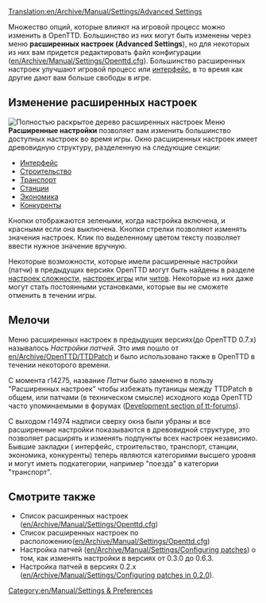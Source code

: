 [[Translation:en/Archive/Manual/Settings/Advanced Settings]]
{{ru/Необходимо сделать|поправить ссылки после перевода соответствующих страниц}}
{{ru/Внимание| Информация на этой странице относится к версии 0.7.x и выше. Смотрите настройку патчей ([[en/Archive/Manual/Settings/Configuring patches]]) если используете версию 0.6.x или более раннюю.}}
{{ru/Manual/Оглавление}}

Множество опций, которые влияют на игровой процесс можно изменить в OpenTTD. Большинство из них могут быть изменены через меню '''расширенных настроек (Advanced Settings'''), но для некоторых из них вам придется редактировать файл конфигурации ([[en/Archive/Manual/Settings/Openttd.cfg]]). Большинство расширенных настроек улучшают игровой процесс или [[ru/Manual/Интерфейс игры|интерфейс]], в то время как другие дают вам больше свободы в игре.

==Изменение расширенных настроек==
[[File:ru/Archive/Manual/Settings/Advanced options full.png|thumb|left|Полностью раскрытое дерево расширенных настроек]]
{{ru/Archive/Manual/Settings/Расширенные настройки}}
Меню '''Расширенные настройки''' позволяет вам изменить большинство доступных настроек во время игры. Окно расширенных настроек имеет древовидную структуру, разделенную на следующие секции:

*[[ru/Archive/Manual/Settings/Расширенные настройки/Интерфейс|Интерфейс]]
*[[ru/Archive/Manual/Settings/Расширенные настройки/Строительство|Строительство]]
*[[ru/Archive/Manual/Settings/Расширенные настройки/Транспорт|Транспорт]]
*[[ru/Archive/Manual/Settings/Расширенные настройки/Станции|Станции]]
*[[ru/Archive/Manual/Settings/Расширенные настройки/Экономика|Экономика]]
*[[ru/Archive/Manual/Settings/Расширенные настройки/Конкуренты|Конкуренты]]

Кнопки отображаются зелеными, когда настройка включена, и красными если она выключена. Кнопки стрелки позволяют изменять значения настроек. Клик по выделенному цветом тексту позволяет ввести нужное значение вручную.

Некоторые возможности, которые имели расширенные настройки (патчи) в предыдущих версиях OpenTTD могут быть найдены в разделе [[ru/Archive/Manual/Settings/Сложность|настроек сложности]], [[ru/Manual/Окно настроек игры|настроек игры]] или [[ru/Manual/Чит-коды|читов]]. Некоторые из них даже могут стать постоянными установками, которые вы не сможете отменить в течении игры.


{{en/-}}

==Мелочи==
Меню расширенных настроек в предыдущих версиях(до OpenTTD 0.7.x) называлось ''Настройки патчей''. Это имя пошло от [[en/Archive/OpenTTD/TTDPatch]] и было использовано также в OpenTTD в течении некоторого времени.

С момента r14275, название ''Патчи'' было заменено в пользу "Расширенных настроек" чтобы избежать путаницы между TTDPatch в общем, или патчами (в техническом смысле) исходного кода OpenTTD часто упоминаемыми в форумах ([http://www.tt-forums.net/viewforum.php?f=33 Development section of tt-forums]).

С выходом r14974 надписи сверху окна были убраны и все расширенные настройки показываются в древовидной структуре, это позволяет расширять и изменять подпункты всех настроек независимо. Бывшие закладки ( интерфейс, строительство, транспорт, станции, экономика, конкуренты) теперь являются категориями высшего уровня и могут иметь подкатегории, например "поезда" в категории "транспорт".


==Смотрите также==
*Список расширенных настроек ([[en/Archive/Manual/Settings/Openttd.cfg]])
*Список расширенных настроек по расположению([[en/Archive/Manual/Settings/Openttd.cfg]])
*Настройка патчей ([[en/Archive/Manual/Settings/Configuring patches]]) о том, как изменять настройки в версиях от 0.3.0 до 0.6.3.
*Настройка патчей в версиях 0.2.x ([[en/Archive/Manual/Settings/Configuring patches in 0.2.0]]).

[[Category:en/Manual/Settings & Preferences]]